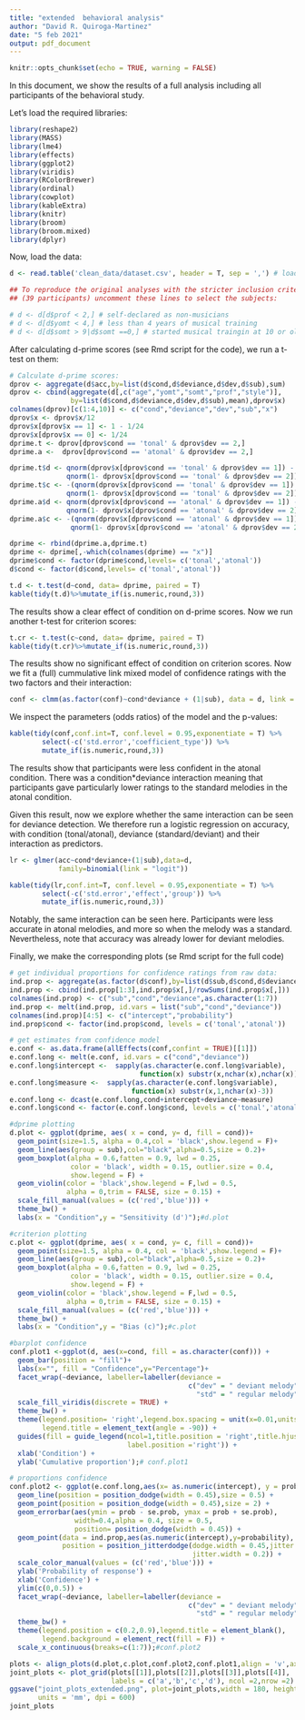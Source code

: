 ```yaml
---
title: "extended  behavioral analysis"
author: "David R. Quiroga-Martinez"
date: "5 feb 2021"
output: pdf_document
---
```


```r
knitr::opts_chunk$set(echo = TRUE, warning = FALSE)
```

In this document, we show the results of a full analysis including all participants of the behavioral study. 

Let's load the required libraries:

```r
library(reshape2)
library(MASS)
library(lme4)
library(effects)
library(ggplot2)
library(viridis)
library(RColorBrewer)
library(ordinal)
library(cowplot)
library(kableExtra)
library(knitr)
library(broom)
library(broom.mixed)
library(dplyr)
```

Now, load the data:

```r
d <- read.table('clean_data/dataset.csv', header = T, sep = ',') # load data

## To reproduce the original analyses with the stricter inclusion criteria 
## (39 participants) uncomment these lines to select the subjects:

# d <- d[d$prof < 2,] # self-declared as non-musicians
# d <- d[d$yomt < 4,] # less than 4 years of musical training
# d <- d[d$somt > 9|d$somt ==0,] # started musical traingin at 10 or older
```

After calculating d-prime scores (see Rmd script for the code), we run a t-test on them:
```r

# Calculate d-prime scores:
dprov <- aggregate(d$acc,by=list(d$cond,d$deviance,d$dev,d$sub),sum)
dprov <- cbind(aggregate(d[,c("age","yomt","somt","prof","style")],
               by=list(d$cond,d$deviance,d$dev,d$sub),mean),dprov$x)
colnames(dprov)[c(1:4,10)] <- c("cond","deviance","dev","sub","x")
dprov$x <- dprov$x/12
dprov$x[dprov$x == 1] <- 1 - 1/24
dprov$x[dprov$x == 0] <- 1/24
dprime.t <- dprov[dprov$cond == 'tonal' & dprov$dev == 2,]
dprime.a <-  dprov[dprov$cond == 'atonal' & dprov$dev == 2,]

dprime.t$d <- qnorm(dprov$x[dprov$cond == 'tonal' & dprov$dev == 1]) - 
              qnorm(1- dprov$x[dprov$cond == 'tonal' & dprov$dev == 2])
dprime.t$c <- -(qnorm(dprov$x[dprov$cond == 'tonal' & dprov$dev == 1]) + 
              qnorm(1- dprov$x[dprov$cond == 'tonal' & dprov$dev == 2]))/2
dprime.a$d <- qnorm(dprov$x[dprov$cond == 'atonal' & dprov$dev == 1]) - 
              qnorm(1- dprov$x[dprov$cond == 'atonal' & dprov$dev == 2])
dprime.a$c <- -(qnorm(dprov$x[dprov$cond == 'atonal' & dprov$dev == 1]) + 
               qnorm(1- dprov$x[dprov$cond == 'atonal' & dprov$dev == 2]))/2

dprime <- rbind(dprime.a,dprime.t)
dprime <- dprime[,-which(colnames(dprime) == "x")]
dprime$cond <- factor(dprime$cond,levels= c('tonal','atonal'))
d$cond <- factor(d$cond,levels= c('tonal','atonal'))
```

```r
t.d <- t.test(d~cond, data= dprime, paired = T)
kable(tidy(t.d)%>%mutate_if(is.numeric,round,3))

```


The results show a clear effect of condition on d-prime scores. Now we run another t-test for criterion scores:

```r
t.cr <- t.test(c~cond, data= dprime, paired = T)
kable(tidy(t.cr)%>%mutate_if(is.numeric,round,3))

```


The results show no significant effect of condition on criterion scores. Now we fit a (full) cummulative link mixed model of confidence ratings with the two factors and their interaction:

```r
conf <- clmm(as.factor(conf)~cond*deviance + (1|sub), data = d, link = "logit")
```

We inspect the parameters (odds ratios) of the model and the p-values:
```r
kable(tidy(conf,conf.int=T, conf.level = 0.95,exponentiate = T) %>%
        select(-c('std.error','coefficient_type')) %>%
        mutate_if(is.numeric,round,3))
```


The results show that participants were less confident in the atonal condition. There was a condition*deviance interaction meaning that participants gave particularly lower ratings to the standard melodies in the atonal condition.

Given this result, now we explore whether the same interaction can be seen for deviance detection. We therefore run a logistic regression on accuracy, with condition (tonal/atonal), deviance (standard/deviant) and their interaction as predictors.
```r
lr <- glmer(acc~cond*deviance+(1|sub),data=d,
            family=binomial(link = "logit"))

kable(tidy(lr,conf.int=T, conf.level = 0.95,exponentiate = T) %>%
        select(-c('std.error','effect','group')) %>%
        mutate_if(is.numeric,round,3))
```


Notably, the same interaction can be seen here. Participants were less accurate in atonal melodies, and more so when the melody was a standard. Nevertheless, note that accuracy was already lower for deviant melodies.

Finally, we make the corresponding plots (se Rmd script for the full code)
```r
# get individual proportions for confidence ratings from raw data:
ind.prop <- aggregate(as.factor(d$conf),by=list(d$sub,d$cond,d$deviance), FUN = table)
ind.prop <- cbind(ind.prop[1:3],ind.prop$x[,]/rowSums(ind.prop$x[,]))
colnames(ind.prop) <- c("sub","cond","deviance",as.character(1:7))
ind.prop <- melt(ind.prop, id.vars = list("sub","cond","deviance"))
colnames(ind.prop)[4:5] <- c("intercept","probability")
ind.prop$cond <- factor(ind.prop$cond, levels = c('tonal','atonal'))

# get estimates from confidence model
e.conf <- as.data.frame(allEffects(conf,confint = TRUE)[[1]])
e.conf.long <- melt(e.conf, id.vars = c("cond","deviance"))
e.conf.long$intercept <-  sapply(as.character(e.conf.long$variable),
                                function(x) substr(x,nchar(x),nchar(x)))
e.conf.long$measure <-  sapply(as.character(e.conf.long$variable),
                              function(x) substr(x,1,nchar(x)-3))
e.conf.long <- dcast(e.conf.long,cond+intercept+deviance~measure)
e.conf.long$cond <- factor(e.conf.long$cond, levels = c('tonal','atonal'))

#dprime plotting
d.plot <- ggplot(dprime, aes( x = cond, y= d, fill = cond))+ 
  geom_point(size=1.5, alpha = 0.4,col = 'black',show.legend = F)+
  geom_line(aes(group = sub),col="black",alpha=0.5,size = 0.2)+
  geom_boxplot(alpha = 0.6,fatten = 0.9, lwd = 0.25,
               color = 'black', width = 0.15, outlier.size = 0.4,
               show.legend = F) +
  geom_violin(color = 'black',show.legend = F,lwd = 0.5,
              alpha = 0,trim = FALSE, size = 0.15) +
  scale_fill_manual(values = (c('red','blue'))) +
  theme_bw() +
  labs(x = "Condition",y = "Sensitivity (d')");#d.plot

#criterion plotting
c.plot <- ggplot(dprime, aes( x = cond, y= c, fill = cond))+
  geom_point(size=1.5, alpha = 0.4, col = 'black',show.legend = F)+
  geom_line(aes(group = sub),col="black",alpha=0.5,size = 0.2)+
  geom_boxplot(alpha = 0.6,fatten = 0.9, lwd = 0.25,
               color = 'black', width = 0.15, outlier.size = 0.4,
               show.legend = F) +
  geom_violin(color = 'black',show.legend = F,lwd = 0.5,
              alpha = 0,trim = FALSE, size = 0.15) +
  scale_fill_manual(values = (c('red','blue'))) +
  theme_bw() +
  labs(x = "Condition",y = "Bias (c)");#c.plot

#barplot confidence
conf.plot1 <-ggplot(d, aes(x=cond, fill = as.character(conf))) +
  geom_bar(position = "fill")+
  labs(x="", fill = "Confidence",y="Percentage")+
  facet_wrap(~deviance, labeller=labeller(deviance = 
                                            c("dev" = " deviant melody",
                                              "std" = " regular melody")))+
  scale_fill_viridis(discrete = TRUE) +
  theme_bw() + 
  theme(legend.position= 'right',legend.box.spacing = unit(x=0.01,units ='npc'),
        legend.title = element_text(angle = -90)) + 
  guides(fill = guide_legend(ncol=1,title.position = 'right',title.hjust = 0.5,keywidth = 0.8,
                             label.position ='right')) +
  xlab('Condition') +
  ylab('Cumulative proportion');# conf.plot1

# proportions confidence
conf.plot2 <- ggplot(e.conf.long,aes(x= as.numeric(intercept), y = prob, color = cond, shape = cond)) +
  geom_line(position = position_dodge(width = 0.45),size = 0.5) +
  geom_point(position = position_dodge(width = 0.45),size = 2) +
  geom_errorbar(aes(ymin = prob - se.prob, ymax = prob + se.prob), 
                width=0.4,alpha = 0.4, size = 0.5,
                position= position_dodge(width = 0.45)) +
  geom_point(data = ind.prop,aes(as.numeric(intercept),y=probability), alpha = 0.05,
             position = position_jitterdodge(dodge.width = 0.45,jitter.height = 0,
                                             jitter.width = 0.2)) +
  scale_color_manual(values = (c('red','blue'))) +
  ylab('Probability of response') +
  xlab('Confidence') +
  ylim(c(0,0.5)) +
  facet_wrap(~deviance, labeller=labeller(deviance = 
                                            c("dev" = " deviant melody",
                                              "std" = " regular melody"))) +
  theme_bw() +
  theme(legend.position = c(0.2,0.9),legend.title = element_blank(),
        legend.background = element_rect(fill = F)) +
  scale_x_continuous(breaks=c(1:7));#conf.plot2


```

```r
plots <- align_plots(d.plot,c.plot,conf.plot2,conf.plot1,align = 'v',axis ='1')
joint_plots <- plot_grid(plots[[1]],plots[[2]],plots[[3]],plots[[4]],
                         labels = c('a','b','c','d'), ncol =2,nrow =2)
ggsave("joint_plots_extended.png", plot=joint_plots,width = 180, height = 180,
       units = 'mm', dpi = 600)
joint_plots
```




